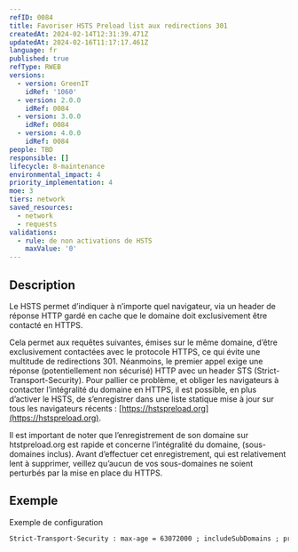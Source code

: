 ```yaml
---
refID: 0084
title: Favoriser HSTS Preload list aux redirections 301
createdAt: 2024-02-14T12:31:39.471Z
updatedAt: 2024-02-16T11:17:17.461Z
language: fr
published: true
refType: RWEB
versions:
  - version: GreenIT
    idRef: '1060'
  - version: 2.0.0
    idRef: 0084
  - version: 3.0.0
    idRef: 0084
  - version: 4.0.0
    idRef: 0084
people: TBD
responsible: []
lifecycle: 8-maintenance
environmental_impact: 4
priority_implementation: 4
moe: 3
tiers: network
saved_resources:
  - network
  - requests
validations:
  - rule: de non activations de HSTS
    maxValue: '0'
---
```


## Description

Le HSTS permet d’indiquer à n’importe quel navigateur, via un header de réponse HTTP gardé en cache que le domaine doit exclusivement être contacté en HTTPS.

Cela permet aux requêtes suivantes, émises sur le même domaine, d’être exclusivement contactées avec le protocole HTTPS, ce qui évite une multitude de redirections 301.
Néanmoins, le premier appel exige une réponse (potentiellement non sécurisé) HTTP avec un header STS (Strict-Transport-Security).
Pour pallier ce problème, et obliger les navigateurs à contacter l’intégralité du domaine en HTTPS, il est possible, en plus d’activer le HSTS, de s’enregistrer dans une liste statique mise à jour sur tous les navigateurs récents : [https://hstspreload.org](https://hstspreload.org).

Il est important de noter que l’enregistrement de son domaine sur htstpreload.org est rapide et concerne l’intégralité du domaine, (sous-domaines inclus). Avant d’effectuer cet enregistrement, qui est relativement lent à supprimer, veillez qu’aucun de vos sous-domaines ne soient perturbés par la mise en place du HTTPS.

## Exemple

Exemple de configuration

```apache
Strict-Transport-Security : max-age = 63072000 ; includeSubDomains ; preload
```
